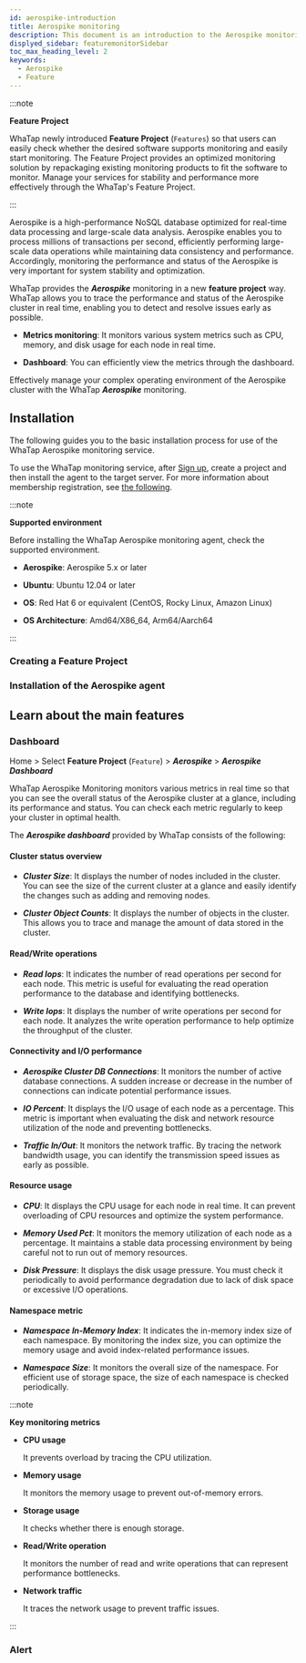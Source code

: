 ```yaml
---
id: aerospike-introduction
title: Aerospike monitoring
description: This document is an introduction to the Aerospike monitoring product.
displyed_sidebar: featuremonitorSidebar
toc_max_heading_level: 2
keywords:
  - Aerospike
  - Feature
---
```



:::note

**Feature Project**<ScrollToLink anchor='feature-project' />

WhaTap newly introduced **Feature Project** (<code class='Features'>Features</code>) so that users can easily check whether the desired software supports monitoring and easily start monitoring. The Feature Project provides an optimized monitoring solution by repackaging existing monitoring products to fit the software to monitor. Manage your services for stability and performance more effectively through the WhaTap's Feature Project. 

:::

Aerospike is a high-performance NoSQL database optimized for real-time data processing and large-scale data analysis. Aerospike enables you to process millions of transactions per second, efficiently performing large-scale data operations while maintaining data consistency and performance. Accordingly, monitoring the performance and status of the Aerospike is very important for system stability and optimization.

WhaTap provides the ***Aerospike*** monitoring in a new **feature project** way. WhaTap allows you to trace the performance and status of the Aerospike cluster in real time, enabling you to detect and resolve issues early as possible.

- **Metrics monitoring**: It monitors various system metrics such as CPU, memory, and disk usage for each node in real time.

- **Dashboard**: You can efficiently view the metrics through the dashboard.

Effectively manage your complex operating environment of the Aerospike cluster with the WhaTap ***Aerospike*** monitoring. 

## Installation

The following guides you to the basic installation process for use of the WhaTap Aerospike monitoring service. 

To use the WhaTap monitoring service, after [Sign up](https://www.whatap.io/en/signup/), create a project and then install the agent to the target server. For more information about membership registration, see [the following](../account/account-manage). 

:::note 

**Supported environment**<ScrollToLink anchor='aerospike-supported-env' />

Before installing the WhaTap Aerospike monitoring agent, check the supported environment. 

- **Aerospike**: Aerospike 5.x or later 

- **Ubuntu**: Ubuntu 12.04 or later

- **OS**: Red Hat 6 or equivalent (CentOS, Rocky Linux, Amazon Linux)

- **OS Architecture**: Amd64/X86_64, Arm64/Aarch64

:::

### Creating a Feature Project


<CreateFeature />

### Installation of the Aerospike agent

<InstallFeature name='Aerospike Agent Installation' />

## Learn about the main features

### Dashboard

Home > Select **Feature Project** (<code class='Features'>Feature</code>) > ***Aerospike*** > ***Aerospike Dashboard***

WhaTap Aerospike Monitoring monitors various metrics in real time so that you can see the overall status of the Aerospike cluster at a glance, including its performance and status. You can check each metric regularly to keep your cluster in optimal health. 

The ***Aerospike dashboard*** provided by WhaTap consists of the following: 

#### Cluster status overview

- ***Cluster Size***: It displays the number of nodes included in the cluster. You can see the size of the current cluster at a glance and easily identify the changes such as adding and removing nodes.

- ***Cluster Object Counts***: It displays the number of objects in the cluster. This allows you to trace and manage the amount of data stored in the cluster.

#### Read/Write operations

- ***Read Iops***: It indicates the number of read operations per second for each node. This metric is useful for evaluating the read operation performance to the database and identifying bottlenecks.

- ***Write Iops***: It displays the number of write operations per second for each node. It analyzes the write operation performance to help optimize the throughput of the cluster.

#### Connectivity and I/O performance

- ***Aerospike Cluster DB Connections***: It monitors the number of active database connections. A sudden increase or decrease in the number of connections can indicate potential performance issues.

- ***IO Percent***: It displays the I/O usage of each node as a percentage. This metric is important when evaluating the disk and network resource utilization of the node and preventing bottlenecks.

- ***Traffic In/Out***: It monitors the network traffic. By tracing the network bandwidth usage, you can identify the transmission speed issues as early as possible.

#### Resource usage

- ***CPU***: It displays the CPU usage for each node in real time. It can prevent overloading of CPU resources and optimize the system performance.

- ***Memory Used Pct***: It monitors the memory utilization of each node as a percentage. It maintains a stable data processing environment by being careful not to run out of memory resources.

- ***Disk Pressure***: It displays the disk usage pressure. You must check it periodically to avoid performance degradation due to lack of disk space or excessive I/O operations.

#### Namespace metric

- ***Namespace In-Memory Index***: It indicates the in-memory index size of each namespace. By monitoring the index size, you can optimize the memory usage and avoid index-related performance issues.

- ***Namespace Size***: It monitors the overall size of the namespace. For efficient use of storage space, the size of each namespace is checked periodically.

:::note 

**Key monitoring metrics**

- **CPU usage** 

    It prevents overload by tracing the CPU utilization.

- **Memory usage** 

    It monitors the memory usage to prevent out-of-memory errors.

- **Storage usage** 

    It checks whether there is enough storage.

- **Read/Write operation** 

    It monitors the number of read and write operations that can represent performance bottlenecks.

- **Network traffic** 

    It traces the network usage to prevent traffic issues.

:::

### Alert

<AlertFeature name='Aerospike' />

